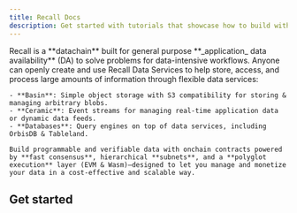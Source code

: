 ```yaml
---
title: Recall Docs
description: Get started with tutorials that showcase how to build with the Recall stack.
---
```



<div className="flex gap-8 items-center">
  <div className="">
    Recall is a **datachain** built for general purpose **_application_ data availability** (DA) to solve problems for data-intensive workflows. Anyone can openly create and use Recall Data Services to help store, access, and process large amounts of information through flexible data services:

    - **Basin**: Simple object storage with S3 compatibility for storing & managing arbitrary blobs.
    - **Ceramic**: Event streams for managing real-time application data or dynamic data feeds.
    - **Databases**: Query engines on top of data services, including OrbisDB & Tableland.

    Build programmable and verifiable data with onchain contracts powered by **fast consensus**, hierarchical **subnets**, and a **polyglot execution** layer (EVM & Wasm)—designed to let you manage and monetize your data in a cost-effective and scalable way.

  </div>

</div>

## Get started

<Cards>
  <Card title="Introduction" href="/introduction" />
  <Card title="Basin" href="/basin" />
  <Card title="Event store" href="/ceramic" />
  <Card title="Databases" href="/databases" />
  <Card title="Protocol architecture" href="/architecture" />
</Cards>
